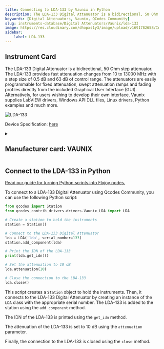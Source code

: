 ```yaml
---
title: Connecting to LDA-133 by Vaunix in Python
description: The LDA-133 Digital Attenuator is a bidirectional, 50 Ohm step attenuator. The LDA-133 provides fast attenuation changes from 10 to 13000 MHz with a step size of 0.5 dB and 63 dB of control range. The attenuators are easily programmable for fixed attenuation, swept attenuation ramps and fading profiles directly from the included Graphical User Interface (GUI). Alternatively, for users wishing to develop their own interface, Vaunix supplies LabVIEW drivers, Windows API DLL files, Linux drivers, Python examples and much more.
keywords: [Digital Attenuators, Vaunix, QCodes Community] 
slug: instruments-database/Digital Attenuators/Vaunix/lda-133 
image: https://res.cloudinary.com/dhopxs1y3/image/upload/v1691782658/Instruments/Digital%20Attenuator/LDA-133/LDA-133.png
sidebar:
    label: LDA-133 
---
```



## Instrument Card

The LDA-133 Digital Attenuator is a bidirectional, 50 Ohm step attenuator. The LDA-133 provides fast attenuation changes from 10 to 13000 MHz with a step size of 0.5 dB and 63 dB of control range. The attenuators are easily programmable for fixed attenuation, swept attenuation ramps and fading profiles directly from the included Graphical User Interface (GUI). Alternatively, for users wishing to develop their own interface, Vaunix supplies LabVIEW drivers, Windows API DLL files, Linux drivers, Python examples and much more.

![LDA-133](https://res.cloudinary.com/dhopxs1y3/image/upload/v1691782658/Instruments/Digital%20Attenuator/LDA-133/LDA-133.png)

Device Specification: [here](https://vaunix.com/resources/digital%20attenuators-datasheet.pdf)

<details style={{ marginTop: "15px"}}>
<summary><h2 style={{display:'inline'}}>Manufacturer card: VAUNIX</h2></summary>

![VAUNIX](https://res.cloudinary.com/dhopxs1y3/image/upload/v1692125985/Instruments/Vendor%20Logos/Vaunix.png)

Vaunix Technology Corp. designs, manufactures, and services RF and microwave test equipment and digital radio communications products. Utilizing our deep RF and software engineering expertise, rooted in microwave radio and wireless equipment repair and testing, Vaunix developed the Lab Brick® family of electronic test products, which set a new standard for cost, size, and simplicity of wireless testing devices. Powered by a USB connection and controlled by easy-to-use, graphical-user-interface (GUI) software, Lab Bricks have been designed to meet the needs of wireless engineers and technicians who want to create flexible, customized system solutions either in the lab or in the field. We 've expanded our Lab Brick® family of electronic test products to include Attenuator Matrix solutions that double as Wireless [Handover Test Systems](https://vaunix.com/handover-test-systems/) to give our test technicians and product engineers the advanced capability to solve unique wireless _handover _testing challenges and bring affordability, functionality, reliability and simplicity to the microwave test bench.

- Headquarters: USA
- Yearly Revenue (millions, USD): 5
- Vendor Website: [here](https://vaunix.com/)

</details>


<FeaturedInstrumentVideo category="DIGITAL_ATTENUATORS" />

## Connect to the LDA-133 in Python

[Read our guide for turning Python scripts into Flojoy nodes.](https://docs.flojoy.ai/contribution/blocks/custom-flojoy-block/)



<Tabs>
<TabItem value="Flojoy" label="Flojoy" className="flojoy-instrument-tabs">

<SectionsCard category="DIGITAL_ATTENUATORS" manufacturer="Vaunix"></SectionsCard>

</TabItem>
<TabItem value="QCodes Community" label="QCodes Community">

To connect to a LDA-133 Digital Attenuator using Qcodes Community, you can use the following Python script:

```python
from qcodes import Station
from qcodes_contrib_drivers.drivers.Vaunix_LDA import LDA

# Create a station to hold the instruments
station = Station()

# Connect to the LDA-133 Digital Attenuator
lda = LDA('lda', serial_number=133)
station.add_component(lda)

# Print the IDN of the LDA-133
print(lda.get_idn())

# Set the attenuation to 10 dB
lda.attenuation(10)

# Close the connection to the LDA-133
lda.close()
```

This script creates a `Station` object to hold the instruments. Then, it connects to the LDA-133 Digital Attenuator by creating an instance of the `LDA` class with the appropriate serial number. The LDA-133 is added to the station using the `add_component` method.

The IDN of the LDA-133 is printed using the `get_idn` method.

The attenuation of the LDA-133 is set to 10 dB using the `attenuation` parameter.

Finally, the connection to the LDA-133 is closed using the `close` method.

</TabItem>
</Tabs>